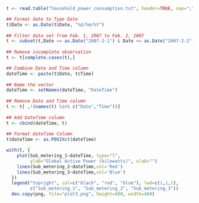 


```{r}
t <- read.table("household_power_consumption.txt", header=TRUE, sep=";", na.strings = "?", colClasses = c('character','character','numeric','numeric','numeric','numeric','numeric','numeric','numeric'))

## Format date to Type Date
t$Date <- as.Date(t$Date, "%d/%m/%Y")
  
## Filter data set from Feb. 1, 2007 to Feb. 2, 2007
t <- subset(t,Date >= as.Date("2007-2-1") & Date <= as.Date("2007-2-2"))
  
## Remove incomplete observation
t <- t[complete.cases(t),]

## Combine Date and Time column
dateTime <- paste(t$Date, t$Time)
  
## Name the vector
dateTime <- setNames(dateTime, "DateTime")
  
## Remove Date and Time column
t <- t[ ,!(names(t) %in% c("Date","Time"))]
  
## Add DateTime column
t <- cbind(dateTime, t)
  
## Format dateTime Column
t$dateTime <- as.POSIXct(dateTime)

with(t, {
    plot(Sub_metering_1~dateTime, type="l",
         ylab="Global Active Power (kilowatts)", xlab="")
    lines(Sub_metering_2~dateTime,col='Red')
    lines(Sub_metering_3~dateTime,col='Blue')
  })
  legend("topright", col=c("black", "red", "blue"), lwd=c(1,1,1), 
         c("Sub_metering_1", "Sub_metering_2", "Sub_metering_3"))
  dev.copy(png, file="plot3.png", height=480, width=480)

```


```{r}

```


